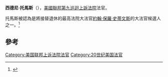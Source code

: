 '''西德尼·托馬斯'''（{{bd|1953年8月14日|}}），[[美國聯邦第九巡迴上訴法院|美國聯邦第九巡迴上訴法院]]法官。

托馬斯被認為是將接替退休的最高法院大法官[[約翰·保羅·史蒂文斯|約翰·保羅·史蒂文斯]]的大法官候選人之一。<ref>{{cite web |url=http://news.yahoo.com/s/ap/20100412/ap_on_go_su_co/us_obama_supreme_court |title=Source: Judge Sidney Thomas on Supreme Court list |publisher=Associated Press |accessdate=2010-04-12 |archive-date=2010-04-20 |archive-url=https://web.archive.org/web/20100420050518/http://news.yahoo.com/s/ap/20100412/ap_on_go_su_co/us_obama_supreme_court |dead-url=no }}</ref>

== 參考 ==
{{reflist}}{{Authority control}}

[[Category:美国联邦上诉法院法官|Category:美国联邦上诉法院法官]]
[[Category:20世纪美国法官|Category:20世纪美国法官]]